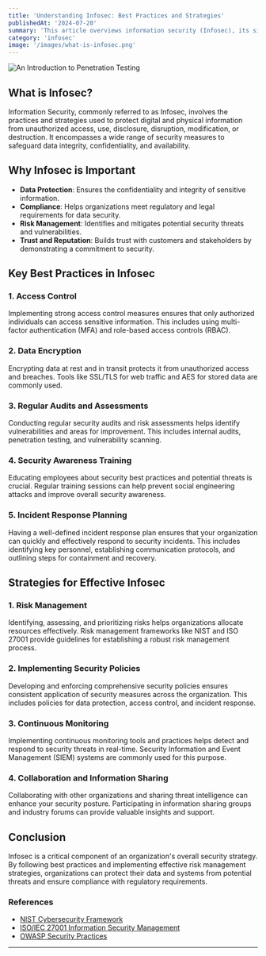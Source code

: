 ```yaml
---
title: 'Understanding Infosec: Best Practices and Strategies'
publishedAt: '2024-07-20'
summary: 'This article overviews information security (Infosec), its significance, key practices, and risk management strategies, emphasizing the importance of protecting data and systems today.'
category: 'infosec'
image: '/images/what-is-infosec.png'
---
```



<Image
  src="/images/what-is-infosec.png"
  alt="An Introduction to Penetration Testing"
  width={400}
  height={400}
  className="w-auto h-auto mb-4 rounded-lg"
/>

## What is Infosec?

Information Security, commonly referred to as Infosec, involves the practices and strategies used to protect digital and physical information from unauthorized access, use, disclosure, disruption, modification, or destruction. It encompasses a wide range of security measures to safeguard data integrity, confidentiality, and availability.

## Why Infosec is Important

- **Data Protection**: Ensures the confidentiality and integrity of sensitive information.
- **Compliance**: Helps organizations meet regulatory and legal requirements for data security.
- **Risk Management**: Identifies and mitigates potential security threats and vulnerabilities.
- **Trust and Reputation**: Builds trust with customers and stakeholders by demonstrating a commitment to security.

## Key Best Practices in Infosec

### 1. **Access Control**

Implementing strong access control measures ensures that only authorized individuals can access sensitive information. This includes using multi-factor authentication (MFA) and role-based access controls (RBAC).

### 2. **Data Encryption**

Encrypting data at rest and in transit protects it from unauthorized access and breaches. Tools like SSL/TLS for web traffic and AES for stored data are commonly used.

### 3. **Regular Audits and Assessments**

Conducting regular security audits and risk assessments helps identify vulnerabilities and areas for improvement. This includes internal audits, penetration testing, and vulnerability scanning.

### 4. **Security Awareness Training**

Educating employees about security best practices and potential threats is crucial. Regular training sessions can help prevent social engineering attacks and improve overall security awareness.

### 5. **Incident Response Planning**

Having a well-defined incident response plan ensures that your organization can quickly and effectively respond to security incidents. This includes identifying key personnel, establishing communication protocols, and outlining steps for containment and recovery.

## Strategies for Effective Infosec

### 1. **Risk Management**

Identifying, assessing, and prioritizing risks helps organizations allocate resources effectively. Risk management frameworks like NIST and ISO 27001 provide guidelines for establishing a robust risk management process.

### 2. **Implementing Security Policies**

Developing and enforcing comprehensive security policies ensures consistent application of security measures across the organization. This includes policies for data protection, access control, and incident response.

### 3. **Continuous Monitoring**

Implementing continuous monitoring tools and practices helps detect and respond to security threats in real-time. Security Information and Event Management (SIEM) systems are commonly used for this purpose.

### 4. **Collaboration and Information Sharing**

Collaborating with other organizations and sharing threat intelligence can enhance your security posture. Participating in information sharing groups and industry forums can provide valuable insights and support.

## Conclusion

Infosec is a critical component of an organization's overall security strategy. By following best practices and implementing effective risk management strategies, organizations can protect their data and systems from potential threats and ensure compliance with regulatory requirements.

### References

- [NIST Cybersecurity Framework](https://www.nist.gov/cyberframework)
- [ISO/IEC 27001 Information Security Management](https://www.iso.org/isoiec-27001-information-security.html)
- [OWASP Security Practices](https://owasp.org/)

---
